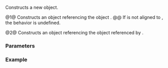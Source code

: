 {{cpp/atomic/atomic_ref/title|atomic_ref}}
{{cpp/atomic/atomic_ref/navbar}}
{{dcl begin}}
{{dcla|num=1|constexpr=c++26|
explicit atomic_ref( T&amp; obj );
}}
{{dcla|num=2|constexpr=c++26|
atomic_ref( const atomic_ref&amp; ref ) noexcept;
}}
{{dcl end}}

Constructs a new {{tt|atomic_ref}} object.

@1@ Constructs an {{tt|atomic_ref}} object referencing the object {{c|obj}}.
@@ If {{c|obj}} is not aligned to {{rlpt|required_alignment}}, the behavior is undefined.

@2@ Constructs an {{tt|atomic_ref}} object referencing the object referenced by {{c|ref}}.

===Parameters===
{{par begin}}
{{par|obj|object to reference}}
{{par|ref|another {{tt|atomic_ref}} object to copy from}}
{{par end}}

===Example===
{{example
|The program increments the values in a container using several threads. Then the final sum is printed. Non-atomic access may "loss" the results of some operations due to data-races.
|code=
#include &lt;atomic&gt;
#include &lt;iostream&gt;
#include &lt;numeric&gt;
#include &lt;thread&gt;
#include &lt;vector&gt;

int main()
{
    using Data = std::vector&lt;char&gt;;
    
    auto inc_atomically = [](Data&amp; data)
    {
        for (Data::value_type&amp; x : data)
        {
            auto xx = std::atomic_ref&lt;Data::value_type&gt;(x);
            ++xx; // atomic read-modify-write
        }
    };
    
    auto inc_directly = [](Data&amp; data)
    {
        for (Data::value_type&amp; x : data)
            ++x;
    };
    
    auto test_run = [](const auto Fun)
    {
        Data data(10'000'000);
        {
            std::jthread j1{Fun, std::ref(data)};
            std::jthread j2{Fun, std::ref(data)};
            std::jthread j3{Fun, std::ref(data)};
            std::jthread j4{Fun, std::ref(data)};
        }
        std::cout &lt;&lt; "sum = " &lt;&lt; std::accumulate(cbegin(data), cend(data), 0) &lt;&lt; '\n';
    };
    
    test_run(inc_atomically);
    test_run(inc_directly);
}
|p=true
|output=
sum = 40000000
sum = 39994973
}}

{{langlinks|de|es|ja|ru|zh}}